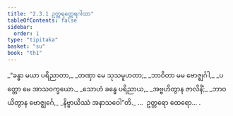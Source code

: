 ```yaml
---
title: "2.3.1 ဥတ္တရတ္ထေရဂါထာ"
tableOfContents: false
sidebar:
  order: 1
type: "tipitaka"
basket: "su"
book: "th1"
---
```



<DynamicBreadcrumb />

<Division number="161" book="th1" e="ch" v="19" p="253">

<Paragraph number="338" type="verses" book="th1">
_“ခန္ဓာ မယာ ပရိညာတာ,_  
_တဏှာ မေ သုသမူဟတာ;_  
_ဘာဝိတာ မမ ဗောဇ္ဈင်္ဂါ,_  
_ပတ္တော မေ အာသဝက္ခယော._  

</Paragraph>

</Division>
<Division number="162" book="th1" e="ch" v="19" p="253">

<Paragraph number="339" type="verses" book="th1">
_သောဟံ ခန္ဓေ ပရိညာယ,_  
_အဗ္ဗဟိတွာန ဇာလိနိံ;_  
_ဘာဝယိတွာန ဗောဇ္ဈင်္ဂေ,_  
_နိဗ္ဗာယိဿံ အနာသဝေါ”တိ._  


</Paragraph>
</Division>

<Paragraph number="340" type="center" book="th1">
…  ဥတ္တရော ထေရော… .
</Paragraph>